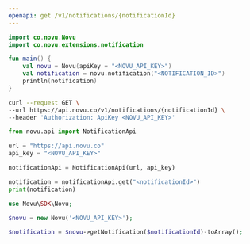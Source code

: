 ```yaml
---
openapi: get /v1/notifications/{notificationId}
---
```



<ApikeyWarning />

<RequestExample>

```kotlin Kotlin
import co.novu.Novu
import co.novu.extensions.notification

fun main() {
    val novu = Novu(apiKey = "<NOVU_API_KEY>")
    val notification = novu.notification("<NOTIFICATION_ID>")
    println(notification)
}
```

```bash cURL
curl --request GET \
--url https://api.novu.co/v1/notifications/{notificationId} \
--header 'Authorization: ApiKey <NOVU_API_KEY>'
```

```python Python
from novu.api import NotificationApi

url = "https://api.novu.co"
api_key = "<NOVU_API_KEY>"

notificationApi = NotificationApi(url, api_key)

notification = notificationApi.get("<notificationId>")
print(notification)
```

```php PHP
use Novu\SDK\Novu;

$novu = new Novu('<NOVU_API_KEY>');

$notification = $novu->getNotification($notificationId)-toArray();
```

</RequestExample>
